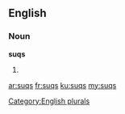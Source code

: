 ==English==

===Noun===
'''suqs'''

# {{plural of|[[suq]]}}

[[Category:English plurals]]

[[ar:suqs]]
[[fr:suqs]]
[[ku:suqs]]
[[my:suqs]]